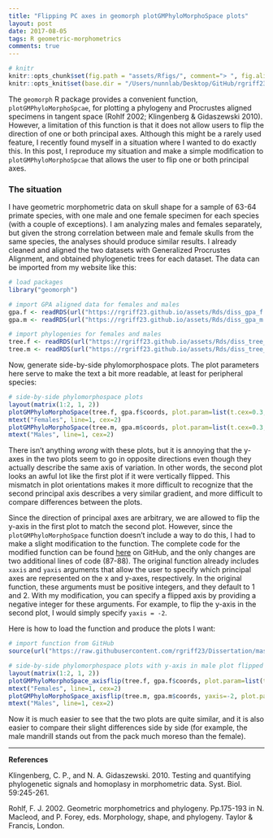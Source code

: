 ```yaml
---
title: "Flipping PC axes in geomorph plotGMPhyloMorphoSpace plots"
layout: post
date: 2017-08-05
tags: R geometric-morphometrics
comments: true
---
```


```r
# knitr
knitr::opts_chunk$set(fig.path = "assets/Rfigs/", comment="> ", fig.align = 'center')
knitr::opts_knit$set(base.dir = "/Users/nunnlab/Desktop/GitHub/rgriff23.github.io/", base.url = "/")
```

The `geomorph` R package provides a convenient function, `plotGMPhyloMorphoSpcae`, for plotting a phylogeny and Procrustes aligned specimens in tangent space (Rohlf 2002; Klingenberg & Gidaszewski 2010). However, a limitation of this function is that it does not allow users to flip the direction of one or both principal axes. Although this might be a rarely used feature, I recently found myself in a situation where I wanted to do exactly this. In this post, I reproduce my situation and make a simple modification to `plotGMPhyloMorphoSpcae` that allows the user to flip one or both principal axes.

### The situation

I have geometric morphometric data on skull shape for a sample of 63-64 primate species, with one male and one female specimen for each species (with a couple of exceptions). I am analyzing males and females separately, but given the strong correlation between male and female skulls from the same species, the analyses should produce similar results. I already cleaned and aligned the two datasets with Generalized Procrustes Alignment, and obtained phylogenetic trees for each dataset. The data can be imported from my website like this: 

```r
# load packages
library("geomorph")

# import GPA aligned data for females and males
gpa.f <- readRDS(url("https://rgriff23.github.io/assets/Rds/diss_gpa_f.Rds"))
gpa.m <- readRDS(url("https://rgriff23.github.io/assets/Rds/diss_gpa_m.Rds"))

# import phylogenies for females and males
tree.f <- readRDS(url("https://rgriff23.github.io/assets/Rds/diss_tree_f.Rds"))
tree.m <- readRDS(url("https://rgriff23.github.io/assets/Rds/diss_tree_m.Rds"))
```

Now, generate side-by-side phylomorphospace plots. The plot parameters here serve to make the text a bit more readable, at least for peripheral species:

```r
# side-by-side phylomorphospace plots
layout(matrix(1:2, 1, 2))
plotGMPhyloMorphoSpace(tree.f, gpa.f$coords, plot.param=list(t.cex=0.3, n.cex=0.3, lwd=0.3, txt.cex=0.5))
mtext("Females", line=1, cex=2)
plotGMPhyloMorphoSpace(tree.m, gpa.m$coords, plot.param=list(t.cex=0.3, n.cex=0.3, lwd=0.3, txt.cex=0.5))
mtext("Males", line=1, cex=2)
```

There isn't anything *wrong* with these plots, but it is annoying that the y-axes in the two plots seem to go in opposite directions even though they actually describe the same axis of variation. In other words, the second plot looks an awful lot like the first plot if it were vertically flipped. This mismatch in plot orientations makes it more difficult to recognize that the second principal axis describes a very similar gradient, and more difficult to compare differences between the plots. 

Since the direction of principal axes are arbitrary, we are allowed to flip the y-axis in the first plot to match the second plot. However, since the `plotGMPhyloMorphoSpace` function doesn't include a way to do this, I had to make a slight modification to the function. The complete code for the modified function can be found [here](https://github.com/rgriff23/Dissertation/blob/master/Chapter_5/R/plotGMPhyloMorphoSpace_axisflip.R) on GitHub, and the only changes are two additional lines of code (87-88). The original function already includes `xaxis` and `yaxis` arguments that allow the user to specify which principal axes are represented on the x and y-axes, respectively. In the original function, these arguments must be positive integers, and they default to 1 and 2. With my modification, you can specify a flipped axis by providing a negative integer for these arguments. For example, to flip the y-axis in the second plot, I would simply specify `yaxis = -2`.

Here is how to load the function and produce the plots I want:

```r
# import function from GitHub
source(url("https://raw.githubusercontent.com/rgriff23/Dissertation/master/Chapter_5/R/plotGMPhyloMorphoSpace_axisflip.R"))

# side-by-side phylomorphospace plots with y-axis in male plot flipped
layout(matrix(1:2, 1, 2))
plotGMPhyloMorphoSpace_axisflip(tree.f, gpa.f$coords, plot.param=list(t.cex=0.3, n.cex=0.3, lwd=0.3, txt.cex=0.5))
mtext("Females", line=1, cex=2)
plotGMPhyloMorphoSpace_axisflip(tree.m, gpa.m$coords, yaxis=-2, plot.param=list(t.cex=0.3, n.cex=0.3, lwd=0.3, txt.cex=0.5))
mtext("Males", line=1, cex=2)
```

Now it is much easier to see that the two plots are quite similar, and it is also easier to compare their slight differences side by side (for example, the male mandrill stands out from the pack much moreso than the female). 

___

**References**

Klingenberg, C. P., and N. A. Gidaszewski. 2010. Testing and quantifying phylogenetic signals and homoplasy in morphometric data. Syst. Biol. 59:245-261.

Rohlf, F. J. 2002. Geometric morphometrics and phylogeny. Pp.175-193 in N. Macleod, and P. Forey, eds. Morphology, shape, and phylogeny. Taylor & Francis, London.


